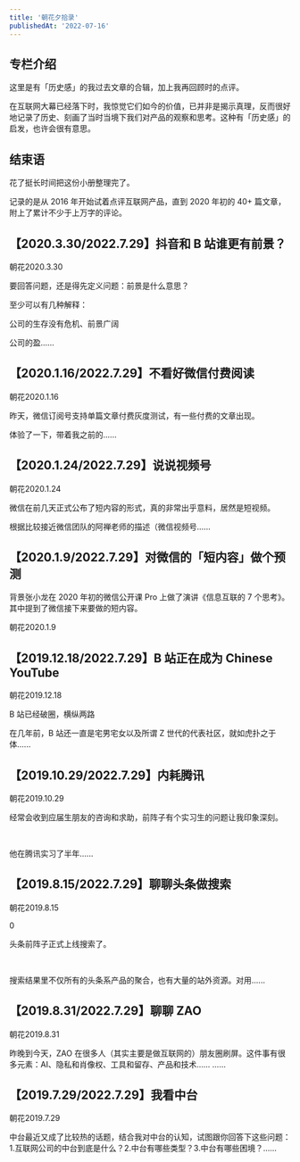 ```yaml
---
title: '朝花夕拾录'
publishedAt: '2022-07-16'
---
```


## 专栏介绍

这里是有「历史感」的我过去文章的合辑，加上我再回顾时的点评。  
  
在互联网大幕已经落下时，我惊觉它们如今的价值，已并非是揭示真理，反而很好地记录了历史、刻画了当时当境下我们对产品的观察和思考。这种有「历史感」的启发，也许会很有意思。

## 结束语
花了挺长时间把这份小册整理完了。

记录的是从 2016 年开始试着点评互联网产品，直到 2020 年初的 40+ 篇文章，附上了累计不少于上万字的评论。



## 【2020.3.30/2022.7.29】抖音和 B 站谁更有前景？
朝花2020.3.30

要回答问题，还是得先定义问题：前景是什么意思？

至少可以有几种解释：

公司的生存没有危机、前景广阔

公司的盈......

## 【2020.1.16/2022.7.29】不看好微信付费阅读
朝花2020.1.16

昨天，微信订阅号支持单篇文章付费灰度测试，有一些付费的文章出现。

体验了一下，带着我之前的......

## 【2020.1.24/2022.7.29】说说视频号
朝花2020.1.24

微信在前几天正式公布了短内容的形式，真的非常出乎意料，居然是短视频。

根据比较接近微信团队的阿禅老师的描述（微信视频号......

## 【2020.1.9/2022.7.29】对微信的「短内容」做个预测
背景张小龙在 2020 年初的微信公开课 Pro 上做了演讲《信息互联的 7 个思考》。其中提到了微信接下来要做的短内容。

朝花2020.1.9

## 【2019.12.18/2022.7.29】B 站正在成为 Chinese YouTube
朝花2019.12.18

B 站已经破圈，横纵两路

在几年前，B 站还一直是宅男宅女以及所谓 Z 世代的代表社区，就如虎扑之于体......

## 【2019.10.29/2022.7.29】内耗腾讯
朝花2019.10.29

经常会收到应届生朋友的咨询和求助，前阵子有个实习生的问题让我印象深刻。

 

他在腾讯实习了半年......

## 【2019.8.15/2022.7.29】聊聊头条做搜索
朝花2019.8.15

0

头条前阵子正式上线搜索了。

 

搜索结果里不仅所有的头条系产品的聚合，也有大量的站外资源。对用......

## 【2019.8.31/2022.7.29】聊聊 ZAO
朝花2019.8.31

昨晚到今天，ZAO 在很多人（其实主要是做互联网的）朋友圈刷屏。这件事有很多元素：AI、隐私和肖像权、工具和留存、产品和技术…… ......

## 【2019.7.29/2022.7.29】我看中台
朝花2019.7.29

中台最近又成了比较热的话题，结合我对中台的认知，试图跟你回答下这些问题：1.互联网公司的中台到底是什么？2.中台有哪些类型？3.中台有哪些困境？......

